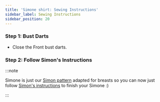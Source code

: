 ```yaml
---
title: 'Simone shirt: Sewing Instructions'
sidebar_label: Sewing Instructions
sidebar_position: 20
---
```


### Step 1: Bust Darts

- Close the Front bust darts.

### Step 2: Follow Simon's Instructions

:::note

Simone is just our [Simon pattern](/designs/simon/) adapted for breasts so you can now just follow [Simon's instructions](/docs/designs/simon/instructions) to finish your Simone :)

:::
